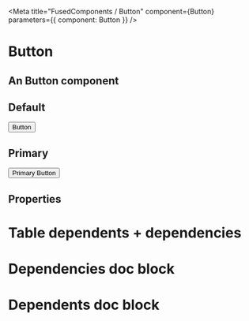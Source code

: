 

<Meta title="FusedComponents / Button" component={Button} parameters={{ component: Button }} />

# Button

## An Button component 

## Default
<Preview>
    <Story name="button">
    <Button primary={boolean('Primary', false)}>Button</Button>
    </Story>
</Preview>

## Primary

<Preview>
    <Button primary>Primary Button</Button>
    </Preview>

## Properties

<Props of={Button} />


# Table dependents + dependencies
<DependenciesTable titleDependencies='Dependencies' titleDependents='Dependents' of={Button} />

# Dependencies doc block
<Dependencies of={Button} />

# Dependents doc block
<Dependents of={Button} />